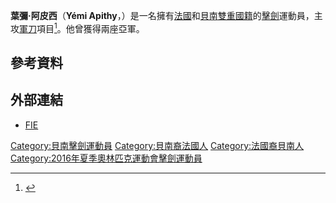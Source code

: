 {{Infobox fencer
| name           = 葉彌·阿皮西<br />''Yémi Apithy''
| image          = File:Yemi Apithy 2015 WCh SMS-IN t165037.jpg
| imagesize      = 
| caption        = 葉彌·阿皮西
| birth_name     = 
| fullname       = Yemi Geoffrey Apithy
| nickname       = 
| nationality    = {{BEN}}、{{FRA}}
| residence      = 
| birth_date     = {{birth date and age|1989|4|5|df=yes}}
| birth_place    = [[法國|法國]][[第戎|第戎]]
| death_date     = 
| death_place    = 
| height         = {{convert|1.92|m|ftin}}
| weight         = {{convert|95|kg|lb}}
| sport          = [[擊劍|擊劍]]
| weapon         = [[軍刀_(擊劍)|軍刀]] 
| hand           = 右手
| country        = {{BEN}}
| fieranking     = [http://fie.org/fencers/fencer/18522/ 現在排名]
| medaltemplates = 
{{MedalSport|男子[[擊劍|擊劍]]}}
{{MedalCountry|{{BEN}}}}
{{MedalCompetition|[[非洲擊劍錦標賽|非洲擊劍錦標賽]]}}
{{MedalSilver|[[2014年非洲擊劍錦標賽|2014年 開羅]]|個人軍刀}}
{{MedalSilver|[[2015年非洲擊劍錦標賽|2015年 開羅]]|個人軍刀}}
| show-medals    = yes
}}
'''葉彌·阿皮西'''（'''Yémi Apithy'''，{{bd|1989年|4月5日|catIdx=Apithy, Yemi}}）是一名擁有[[法國|法國]]和[[貝南|貝南]][[雙重國籍|雙重國籍]]的[[擊劍|擊劍]]運動員，主攻[[軍刀|軍刀]]項目<ref>{{cite web |url=http://fie.org/fencers/fencer/18522/ |title=Yemi Geoffrey Apithy |publisher=FIE |date=2016-05-02 |accessdate=2016-05-02 |archive-date=2017-08-30 |archive-url=https://web.archive.org/web/20170830225118/http://fie.org/fencers/fencer/18522 |dead-url=no }}</ref>。他曾獲得{{link-en|非洲擊劍錦標賽|African Fencing Championships}}兩座亞軍。

== 參考資料 ==
{{Reflist}}

== 外部連結 ==
* [http://fie.org/fencers/fencer/18522/ FIE] {{Wayback|url=http://fie.org/fencers/fencer/18522/ |date=20170830225118 }}

{{Benin-stub}}

{{DEFAULTSORT:Apithy, Yemi}}
[[Category:貝南擊劍運動員|Category:貝南擊劍運動員]]
[[Category:貝南裔法國人|Category:貝南裔法國人]]
[[Category:法國裔貝南人|Category:法國裔貝南人]]
[[Category:2016年夏季奧林匹克運動會擊劍運動員|Category:2016年夏季奧林匹克運動會擊劍運動員]]